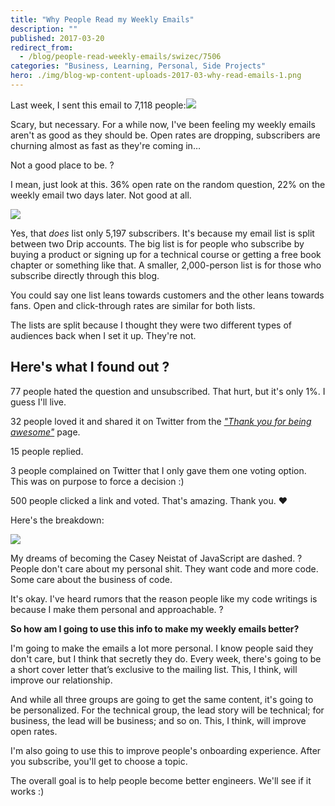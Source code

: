 ```yaml
---
title: "Why People Read my Weekly Emails"
description: ""
published: 2017-03-20
redirect_from:
  - /blog/people-read-weekly-emails/swizec/7506
categories: "Business, Learning, Personal, Side Projects"
hero: ./img/blog-wp-content-uploads-2017-03-why-read-emails-1.png
---
```


Last week, I sent this email to 7,118 people:![](./img/blog-wp-content-uploads-2017-03-why-read-emails-1.png)

Scary, but necessary. For a while now, I've been feeling my weekly emails aren't as good as they should be. Open rates are dropping, subscribers are churning almost as fast as they're coming in…

Not a good place to be. ?

I mean, just look at this. 36% open rate on the random question, 22% on the weekly email two days later. Not good at all.

![](./img/blog-wp-content-uploads-2017-03-drip-screenshot.png)

Yes, that _does_ list only 5,197 subscribers. It's because my email list is split between two Drip accounts. The big list is for people who subscribe by buying a product or signing up for a technical course or getting a free book chapter or something like that. A smaller, 2,000-person list is for those who subscribe directly through this blog.

You could say one list leans towards customers and the other leans towards fans. Open and click-through rates are similar for both lists.

The lists are split because I thought they were two different types of audiences back when I set it up. They're not.

## Here's what I found out ?

77 people hated the question and unsubscribed. That hurt, but it's only 1%. I guess I'll live.

32 people loved it and shared it on Twitter from the _["Thank you for being awesome"](https://swizec.com/thanks.html)_ page.

15 people replied.

3 people complained on Twitter that I only gave them one voting option. This was on purpose to force a decision :)

500 people clicked a link and voted. That's amazing. Thank you. ❤️

Here's the breakdown:

![](./img/blog-wp-content-uploads-2017-03-breakdown-screenshot.png)

My dreams of becoming the Casey Neistat of JavaScript are dashed. ? People don't care about my personal shit. They want code and more code. Some care about the business of code.

It's okay. I've heard rumors that the reason people like my code writings is because I make them personal and approachable. ?

**So how am I going to use this info to make my weekly emails better?**

I'm going to make the emails a lot more personal. I know people said they don't care, but I think that secretly they do. Every week, there's going to be a short cover letter that’s exclusive to the mailing list. This, I think, will improve our relationship.

And while all three groups are going to get the same content, it's going to be personalized. For the technical group, the lead story will be technical; for business, the lead will be business; and so on. This, I think, will improve open rates.

I'm also going to use this to improve people's onboarding experience. After you subscribe, you'll get to choose a topic.

The overall goal is to help people become better engineers. We'll see if it works :)
